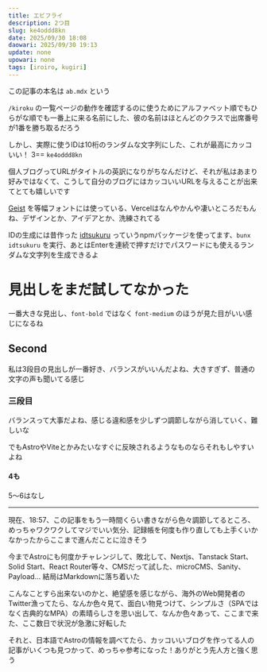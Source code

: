 ```yaml
---
title: エビフライ
description: 2つ目
slug: ke4oddd8kn
date: 2025/09/30 18:08
daowari: 2025/09/30 19:13
update: none
upowari: none
tags: [iroiro, kugiri]
---
```


この記事の本名は `ab.mdx` という

`/kiroku` の一覧ページの動作を確認するのに使うためにアルファベット順でもひらがな順でも一番上に来る名前にした、彼の名前はほとんどのクラスで出席番号が1番を勝ち取るだろう

しかし、実際に使うIDは10桁のランダムな文字列にした、これが最高にカッコいい！ 3== `ke4oddd8kn`

個人ブログってURLがタイトルの英訳になりがちなんだけど、それが私はあまり好みではなくて、こうして自分のブログにはカッコいいURLを与えることが出来てとても嬉しいです

[Geist](https://vercel.com/font) を等幅フォントには使っている、Vercelはなんやかんや凄いところだもんね、デザインとか、アイデアとか、洗練されてる

IDの生成には昔作った [idtsukuru](https://www.npmjs.com/package/idtsukuru) っていうnpmパッケージを使ってます、`bunx idtsukuru` を実行、あとはEnterを連続で押すだけでパスワードにも使えるランダムな文字列を生成できるよ

# 見出しをまだ試してなかった

一番大きな見出し、`font-bold` ではなく `font-medium` のほうが見た目がいい感じになるね

## Second

私は3段目の見出しが一番好き、バランスがいいんだよね、大きすぎず、普通の文字の声も聞いてる感じ

### 三段目

バランスって大事だよね、感じる違和感を少しずつ調節しながら消していく、難しいな

でもAstroやViteとかみたいなすぐに反映されるようなものならそれもしやすいよね

#### 4も

5〜6はなし

---

現在、18:57、この記事をもう一時間くらい書きながら色々調節してるところ、めっちゃワクワクしてマジでいい気分、記録帳を何度も作り直しても上手くいかなかったからここまで進んだことに泣きそう

今までAstroにも何度かチャレンジして、敗北して、Nextjs、Tanstack Start、Solid Start、React Router等々、CMSだって試した、microCMS、Sanity、Payload... 結局はMarkdownに落ち着いた

こんなことすら出来ないのかと、絶望感を感じながら、海外のWeb開発者のTwitter漁ってたら、なんか色々見て、面白い物見つけて、シンプルさ（SPAではなく古典的なMPA）の素晴らしさを思い出して、なんか色々あって、ここまで来た、ここ数日で状況が急激に好転した

それと、日本語でAstroの情報を調べてたら、カッコいいブログを作ってる人の記事がいくつも見つかって、めっちゃ参考になった！ありがとう先人方と強く思う
